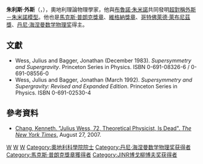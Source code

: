 
{{Infobox scientist
|name              = 朱利斯·外斯<br />Julius Wess
|image             = Julius Wess.jpg
|image_size        = 
|caption           = 
|birth_date        = {{Birth date|1934|12|5|df=y}}
|birth_place       = {{AUT}}[[上沃爾茨|上沃爾茨]]
|death_date        = {{Death date and age|2007|8|8|1934|12|5}}
|death_place       = {{GER}}[[漢堡|漢堡]]
|residence         = 
|citizenship       = 
|nationality       = 
|ethnicity         = 
|fields            = [[理论物理|理论物理]]
|workplaces        = 
|alma_mater        = 
|doctoral_advisor  = 
|academic_advisors = 
|doctoral_students = 
|notable_students  = 
|known_for         = [[超对称|超对称]][[外斯－朱米諾模型|外斯－朱米諾模型]]
|author_abbrev_bot = 
|author_abbrev_zoo = 
|influences        = 
|influenced        = 
|awards            = 
|religion          =
|signature         =  <!--(filename only)-->
|footnotes         = 
}}

'''朱利斯·外斯'''（{{lang-de|'''Julius Wess'''}}，{{bd|1934年|12月5日|2007年|8月8日}}），奧地利理論物理學家，他與[[布魯諾·朱米諾|布魯諾·朱米諾]]共同發明[[超對稱|超對稱]][[外斯－朱米諾模型|外斯－朱米諾模型]]。他也是[[馬克斯·普朗克獎章|馬克斯·普朗克獎章]]、[[維格納獎章|維格納獎章]]、[[哥特佛萊德·萊布尼茲獎|哥特佛萊德·萊布尼茲獎]]、[[丹尼·海涅曼数学物理奖|丹尼·海涅曼数学物理奖]]得主。

==文獻==
* Wess, Julius and Bagger, Jonathan (December 1983). ''Supersymmetry and Supergravity''. Princeton Series in Physics. ISBN 0-691-08326-6 / 0-691-08556-0
* Wess, Julius and Bagger, Jonathan (March 1992). ''Supersymmetry and Supergravity: Revised and Expanded Edition''. Princeton Series in Physics. ISBN 0-691-02530-4

==參考資料==
*[http://www.nytimes.com/2007/08/27/world/europe/27wess.html?n=Top/Reference/Times%20Topics%20Topics/People/C/Chang,%20Kenneth Chang, Kenneth. "Julius Wess, 72, Theoretical Physicist, Is Dead". ''The New York Times''.] {{Wayback|url=http://www.nytimes.com/2007/08/27/world/europe/27wess.html?n=Top%2FReference%2FTimes%20Topics%20Topics%2FPeople%2FC%2FChang%2C%20Kenneth |date=20190503111321 }} August 27, 2007.

{{JINR博戈柳博夫奖获得者}}
{{马克斯·普朗克奖章获得者}}
{{丹尼·海涅曼数学物理奖获得者}}

{{Authority control}}
[[Category:理论物理学家|W]]
[[Category:奧地利物理學家|W]]
[[Category:維也納大學校友|W]]
[[Category:奧地利科學院院士|Category:奧地利科學院院士]]
[[Category:丹尼·海涅曼数学物理奖获得者|Category:丹尼·海涅曼数学物理奖获得者]]
[[Category:馬克斯·普朗克獎章獲得者|Category:馬克斯·普朗克獎章獲得者]]
[[Category:JINR博戈柳博夫奖获得者|Category:JINR博戈柳博夫奖获得者]]